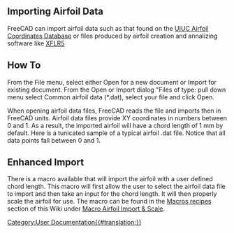 <languages/>
== Importing Airfoil Data ==

FreeCAD can import airfoil data such as that found on the [http://m-selig.ae.illinois.edu/ads/coord_database.html UIUC Airfoil Coordinates Database] or files produced by airfoil creation and annalizing software like [http://www.xflr5.com/xflr5.htm XFLR5]

== How To ==

From the File menu, select either Open for a new document or Import for existing document. From the Open or Import dialog "Files of type: pull down menu select Common airfoil data (*.dat), select your file and click Open. 

When opening airfoil data files, FreeCAD reads the file and imports then in FreeCAD units. Airfoil data files provide XY coordinates in numbers between 0 and 1. As a result, the imported airfoil will have a chord length of 1 mm by default. Here is a tunicated sample of a typical airfoil .dat file. Notice that all data points fall between 0 and 1.  
{{Code|code=
AG35
     0.999998    0.002490
     0.994759    0.003346
     0.985091    0.004927
     0.973580    0.006810
     0.961032    0.008862
     0.948054    0.010984
     0.934900    0.013135

~ ~ ~ ~ ~ ~ ~ ~

     0.947640   -0.000001
     0.960660   -0.000001
     0.973282    0.000000
     0.984898    0.000000
     0.994724   -0.000001
     1.000001    0.000000
}}
== Enhanced Import ==

There is a macro available that will import the airfoil with a user defined chord length. This macro will first allow the user to select the airfoil data file to import and then take an input for the chord length. It will then properly scale the airfoil for use. The macro can be found in the [[Macros recipes|Macros recipes]] section of this Wiki under [[Macro Airfoil Import & Scale|Macro Airfoil Import & Scale]].


[[Category:User Documentation{{#translation:}}]]



{{clear}}